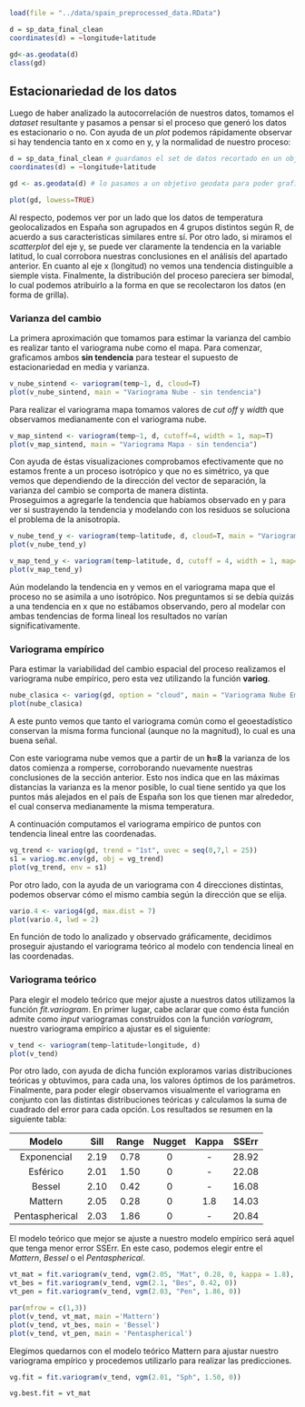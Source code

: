 
```{r s2.setup, include=FALSE}

load(file = "../data/spain_preprocessed_data.RData")

d = sp_data_final_clean
coordinates(d) = ~longitude+latitude

gd<-as.geodata(d)
class(gd)
```

## Estacionariedad de los datos

Luego de haber analizado la autocorrelación de nuestros datos, tomamos el *dataset* 
resultante y pasamos a pensar si el proceso que generó los datos es estacionario o no. 
Con ayuda de un *plot* podemos rápidamente observar si hay tendencia tanto en x como en y,
y la normalidad de nuestro proceso:

```{r trend}
d = sp_data_final_clean # guardamos el set de datos recortado en un objeto
coordinates(d) = ~longitude+latitude

gd <- as.geodata(d) # lo pasamos a un objetivo geodata para poder graficarlo

plot(gd, lowess=TRUE)

```

Al respecto, podemos ver por un lado que los datos de temperatura geolocalizados en España
son agrupados en 4 grupos distintos según R, de acuerdo a sus caracteristicas similares 
entre sí. Por otro lado, si miramos el *scatterplot* del eje y, se puede ver claramente la
tendencia en la variable latitud, lo cual corrobora nuestras conclusiones en el análisis 
del apartado anterior. En cuanto al eje x (longitud) no vemos una tendencia distinguible 
a siemple vista. Finalmente, la distribución del proceso pareciera ser bimodal, lo cual 
podemos atribuirlo a la forma en que se recolectaron los datos (en forma de grilla).  

### Varianza del cambio

La primera aproximación que tomamos para estimar la varianza del cambio es realizar tanto
el variograma nube como el mapa. Para comenzar, graficamos ambos **sin tendencia** para 
testear el supuesto de estacionariedad en media y varianza.

```{r variog.nube}
v_nube_sintend <- variogram(temp~1, d, cloud=T)
plot(v_nube_sintend, main = "Variograma Nube - sin tendencia") 

```

Para realizar el variograma mapa tomamos valores de *cut off* y *width* que observamos 
medianamente con el variograma nube.

```{r variog.mapa}
v_map_sintend <- variogram(temp~1, d, cutoff=4, width = 1, map=T)
plot(v_map_sintend, main = "Variograma Mapa - sin tendencia")

```

Con ayuda de éstas visualizaciones comprobamos efectivamente que no estamos frente a un 
proceso isotrópico y que no es simétrico, ya que vemos que dependiendo de la dirección del
vector de separación, la varianza del cambio se comporta de manera distinta.  
Proseguimos a agregarle la tendencia que habíamos observado en y para ver si sustrayendo 
la tendencia y modelando con los residuos se soluciona el problema de la anisotropía. 

```{r variog.nube.tend}
v_nube_tend_y <- variogram(temp~latitude, d, cloud=T, main = "Variograma Nube - tendencia en y")
plot(v_nube_tend_y)

```
```{r variog.map.tend}
v_map_tend_y <- variogram(temp~latitude, d, cutoff = 4, width = 1, map=T, main = "Variograma Nube - tendencia en y")
plot(v_map_tend_y)

```

Aún modelando la tendencia en y vemos en el variograma mapa que el proceso no se asimila a
uno isotrópico. Nos preguntamos si se debía quizás a una tendencia en x que no estábamos 
observando, pero al modelar con ambas tendencias de forma lineal los resultados no varían 
significativamente.

### Variograma empírico

Para estimar la variabilidad del cambio espacial del proceso realizamos el variograma nube
empírico, pero esta vez utilizando la función **variog**.

```{r variog.emp, results='hide', message = FALSE}
nube_clasica <- variog(gd, option = "cloud", main = "Variograma Nube Empírico")
plot(nube_clasica)

```

A este punto vemos que tanto el variograma común como el geoestadístico conservan la misma
forma funcional (aunque no la magnitud), lo cual es una buena señal.

Con este variograma nube vemos que a partir de un **h=8** la varianza de los datos 
comienza a romperse, corroborando nuevamente nuestras conclusiones de la sección anterior.
Esto nos indica que en las máximas distancias la varianza es la menor posible, lo cual
tiene sentido ya que los puntos más alejados en el país de España son los que tienen mar
alrededor, el cual conserva medianamente la misma temperatura. 

A continuación computamos el variograma empírico de puntos con tendencia lineal entre las
coordenadas.

```{r variog.emp2, results='hide', message = FALSE}
vg_trend <- variog(gd, trend = "1st", uvec = seq(0,7,l = 25))
s1 = variog.mc.env(gd, obj = vg_trend)
plot(vg_trend, env = s1)

```

Por otro lado, con la ayuda de un variograma con 4 direcciones distintas, podemos observar
cómo el mismo cambia según la dirección que se elija.

```{r variog.dir, results='hide', message = FALSE}
vario.4 <- variog4(gd, max.dist = 7)
plot(vario.4, lwd = 2)

```

En función de todo lo analizado y observado gráficamente, decidimos proseguir ajustando el
variograma teórico al modelo con tendencia lineal en las coordenadas. 

### Variograma teórico

Para elegir el modelo teórico que mejor ajuste a nuestros datos utilizamos la función 
*fit.variogram*. En primer lugar, cabe aclarar que como ésta función admite como *input*
variogramas construídos con la función *variogram*, nuestro variograma empírico a ajustar
es el siguiente:

```{r variog.wtend}
v_tend <- variogram(temp~latitude+longitude, d)
plot(v_tend)
```

Por otro lado, con ayuda de dicha función exploramos varias distribuciones teóricas y 
obtuvimos, para cada una, los valores óptimos de los parámetros. Finalmente, para poder
elegir observamos visualmente el variograma en conjunto con las distintas distribuciones
teóricas y calculamos la suma de cuadrado del error para cada opción. Los resultados se
resumen en la siguiente tabla: 

| Modelo         | Sill  | Range | Nugget | Kappa | SSErr |
| :---:          | :---: | :---: | :---:  | :---: | :---: |
| Exponencial    | 2.19  | 0.78  | 0      | -     |28.92  |    
| Esférico       | 2.01  | 1.50  | 0      | -     |22.08  |
| Bessel         | 2.10  | 0.42  | 0      | -     |16.08  |
| Mattern        | 2.05  | 0.28  | 0      | 1.8   |14.03  |
| Pentaspherical | 2.03  | 1.86  | 0      | -     |20.84  |

El modelo teórico que mejor se ajuste a nuestro modelo empírico será aquel que tenga menor
error SSErr. En este caso, podemos elegir entre el *Mattern*, *Bessel* o el
*Pentaspherical*. 

```{r variog.fitting}
vt_mat = fit.variogram(v_tend, vgm(2.05, "Mat", 0.28, 0, kappa = 1.8), fit.kappa = T)
vt_bes = fit.variogram(v_tend, vgm(2.1, "Bes", 0.42, 0))
vt_pen = fit.variogram(v_tend, vgm(2.03, "Pen", 1.86, 0))

```


```{r variog.plot, figures-side, fig.show="hold", out.width="60%"}
par(mfrow = c(1,3))
plot(v_tend, vt_mat, main ='Mattern')
plot(v_tend, vt_bes, main = 'Bessel')
plot(v_tend, vt_pen, main = 'Pentaspherical')

```

Elegimos quedarnos con el modelo teórico Mattern para ajustar nuestro variograma empírico
y procedemos utilizarlo para realizar las predicciones.


```{r output.fits, echo = F, message = F}
vg.fit = fit.variogram(v_tend, vgm(2.01, "Sph", 1.50, 0))

vg.best.fit = vt_mat
```
